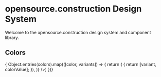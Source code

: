 
<Meta title="Welcome" />

# opensource.construction Design System

Welcome to the opensource.construction design system and component library.

## Colors

<ColorPalette>
  { Object.entries(colors).map(([color, variants]) => {
    return (<ColorItem
      title={color}
      colors={Object.fromEntries(
        Object.entries(variants).map(([variant, colorValue]) => {
          return [variant, colorValue];
        }),
      )}
    />)
  })}
  <ColorItem title="black" colors={{ "black": black }} />
  <ColorItem title="white" colors={{ "white": white }} />
</ColorPalette>
